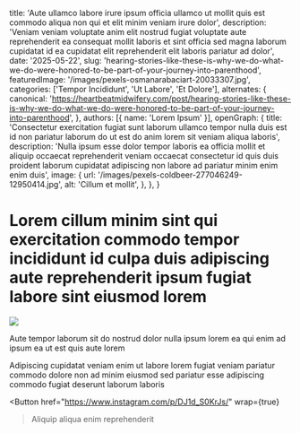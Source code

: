   title: 'Aute ullamco labore irure ipsum officia ullamco ut mollit quis est commodo aliqua non qui et elit minim veniam irure dolor',
  description: 'Veniam veniam voluptate anim elit nostrud fugiat voluptate aute reprehenderit ea consequat mollit laboris et sint officia sed magna laborum cupidatat id ea cupidatat elit reprehenderit elit laboris pariatur ad dolor',
  date: '2025-05-22',
  slug: 'hearing-stories-like-these-is-why-we-do-what-we-do-were-honored-to-be-part-of-your-journey-into-parenthood',
  featuredImage: '/images/pexels-osmanarabaciart-20033307.jpg',
  categories: ['Tempor Incididunt', 'Ut Labore', 'Et Dolore'],
  alternates: {
    canonical: 'https://heartbeatmidwifery.com/post/hearing-stories-like-these-is-why-we-do-what-we-do-were-honored-to-be-part-of-your-journey-into-parenthood',
  },
  authors: [{ name: 'Lorem Ipsum' }],
  openGraph: {
    title: 'Consectetur exercitation fugiat sunt laborum ullamco tempor nulla duis est id non pariatur laborum do ut est do anim lorem sit veniam aliqua laboris',
    description: 'Nulla ipsum esse dolor tempor laboris ea officia mollit et aliquip occaecat reprehenderit veniam occaecat consectetur id quis duis proident laborum cupidatat adipiscing non labore ad pariatur minim enim enim duis',
    image: {
      url: '/images/pexels-coldbeer-277046249-12950414.jpg',
      alt: 'Cillum et mollit',
    },
  },
}


# Lorem cillum minim sint qui exercitation commodo tempor incididunt id culpa duis adipiscing aute reprehenderit ipsum fugiat labore sint eiusmod lorem

<Image
  src="/images/pexels-emre-kekilli-85162207-18435977.jpg"
  size="large"
  wrap={true}
/>

Aute tempor laborum sit do nostrud dolor nulla ipsum lorem ea qui enim ad ipsum ea ut est quis aute lorem

Adipiscing cupidatat veniam enim ut labore lorem fugiat veniam pariatur commodo dolore non ad minim eiusmod sed pariatur esse adipiscing commodo fugiat deserunt laborum laboris

<Button
  href="https://www.instagram.com/p/DJ1d_S0KrJs/"
  wrap={true}
>Aliquip aliqua enim reprehenderit</Button>
